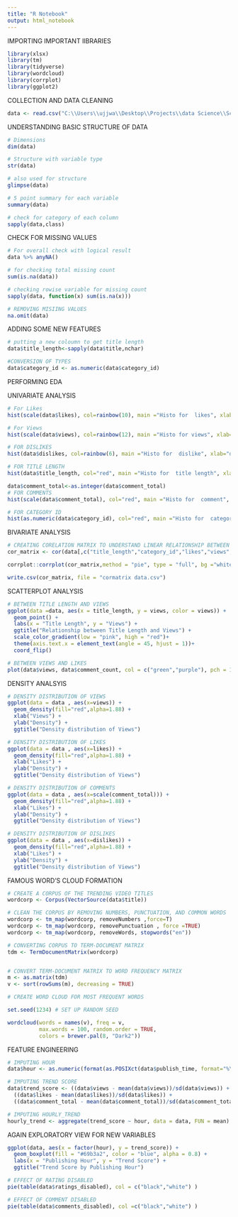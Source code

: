---
title: "R Notebook"
output: html_notebook
---

 IMPORTING IMPORTANT lIBRARIES
```{r}
library(xlsx)
library(tm)
library(tidyverse)
library(wordcloud)
library(corrplot)
library(ggplot2)
```

 COLLECTION AND DATA CLEANING
```{r}
data <- read.csv("C:\\Users\\ujjwa\\Desktop\\Projects\\data Science\\Scratch Level Project\\Youtube Trend Video analysis\\Workspace data\\country_name.csv")
```
 
 
 UNDERSTANDING BASIC STRUCTURE OF DATA
```{r}
# Dimensions
dim(data) 
```

```{r}
# Structure with variable type
str(data)
```

```{r}
# also used for structure 
glimpse(data)

```

```{r}
# 5 point summary for each variable
summary(data)

```

```{r}
# check for category of each column
sapply(data,class)
```


 
 CHECK FOR MISSING VALUES
```{r}
# For overall check with logical result
data %>% anyNA()

```

```{r}
# for checking total missing count
sum(is.na(data))
```

```{r}
# checking rowise variable for missing count
sapply(data, function(x) sum(is.na(x)))
```

```{r}
# REMOVING MISIING VALUES
na.omit(data)
```


ADDING SOME NEW FEATURES
```{r}
# putting a new coloumn to get title length
data$title_length<-sapply(data$title,nchar)

#CONVERSION OF TYPES 
data$category_id <- as.numeric(data$category_id)
```

PERFORMING EDA

UNIVARIATE ANALYSIS 
```{r}
# For Likes
hist(scale(data$likes), col=rainbow(10), main ="Histo for  likes", xlab="likes" )
```

```{r}
# For Views
hist(scale(data$views), col=rainbow(12), main ="Histo for views", xlab="views" )
```

```{r}
# FOR DISLIKES
hist(data$dislikes, col=rainbow(6), main ="Histo for  dislike", xlab="dislikes" )
```

```{r}
# FOR TITLE LENGTH
hist(data$title_length, col="red", main ="Histo for  title length", xlab="title length")
```

```{r}
data$comment_total<-as.integer(data$comment_total)
# FOR COMMENTS
hist(scale(data$comment_total), col="red", main ="Histo for  comment", xlab="Comment count" )
```

```{r}
# FOR CATEGORY ID
hist(as.numeric(data$category_id), col="red", main ="Histo for  category", xlab="id" )
```

BIVARIATE ANALYSIS
```{r}

# CREATING CORELATION MATRIX TO UNDERSTAND LINEAR RELATIONSHIP BETWEEN VARIABLES 
cor_matrix <- cor(data[,c("title_length","category_id","likes","views","dislikes","comment_total") ])

corrplot::corrplot(cor_matrix,method = "pie", type = "full", bg ="white", tl.col = "red", tl.srt = 70 , addCoef.col = "black", diag = F)

write.csv(cor_matrix, file = "cormatrix data.csv")
```

SCATTERPLOT ANALYSIS

```{r}
# BETWEEN TITLE LENGTH AND VIEWS
ggplot(data =data, aes(x = title_length, y = views, color = views)) +
  geom_point() +
  labs(x = "Title Length", y = "Views") +
  ggtitle("Relationship between Title Length and Views") +
  scale_color_gradient(low = "pink", high = "red")+
  theme(axis.text.x = element_text(angle = 45, hjust = 1))+
  coord_flip()
```

```{r}
# BETWEEN VIEWS AND LIKES
plot(data$views, data$comment_count, col = c("green","purple"), pch = 19, xlab = "Views", ylab = "Likes", main = "Scatterplot of Views vs Likes ")
```



DENSITY ANALSYIS
```{r}
# DENSITY DISTRIBUTION OF VIEWS
ggplot(data = data , aes(x=views)) +
  geom_density(fill="red",alpha=1.88) +
  xlab("Views") +
  ylab("Density") +
  ggtitle("Density distribution of Views")
```

```{r}
# DENSITY DISTRIBUTION OF LIKES
ggplot(data = data , aes(x=likes)) +
  geom_density(fill="red",alpha=1.88) +
  xlab("Likes") +
  ylab("Density") +
  ggtitle("Density distribution of Views")
```

```{r}
# DENSITY DISTRIBUTION OF COMMENTS
ggplot(data = data , aes(x=scale(comment_total))) +
  geom_density(fill="red",alpha=1.88) +
  xlab("Likes") +
  ylab("Density") +
  ggtitle("Density distribution of Views")
```

```{r}
# DENSITY DISTRIBUTION OF DISLIKES
ggplot(data = data , aes(x=dislikes)) +
  geom_density(fill="red",alpha=1.88) +
  xlab("Likes") +
  ylab("Density") +
  ggtitle("Density distribution of Views")
```

FAMOUS WORD'S CLOUD FORMATION 
```{r}
# CREATE A CORPUS OF THE TRENDING VIDEO TITLES
wordcorp <- Corpus(VectorSource(data$title))

# CLEAN THE CORPUS BY REMOVING NUMBERS, PUNCTUATION, AND COMMON WORDS
wordcorp <- tm_map(wordcorp, removeNumbers ,force=T)
wordcorp <- tm_map(wordcorp, removePunctuation , force =TRUE)
wordcorp <- tm_map(wordcorp, removeWords, stopwords("en"))

# CONVERTING CORPUS TO TERM-DOCUMENT MATRIX
tdm <- TermDocumentMatrix(wordcorp)


# CONVERT TERM-DOCUMENT MATRIX TO WORD FREQUENCY MATRIX
m <- as.matrix(tdm)
v <- sort(rowSums(m), decreasing = TRUE)

# CREATE WORD CLOUD FOR MOST FREQUENT WORDS

set.seed(1234) # SET UP RANDOM SEED

wordcloud(words = names(v), freq = v,
          max.words = 100, random.order = TRUE,
          colors = brewer.pal(8, "Dark2"))
```


FEATURE ENGINEERING
```{r}

# IMPUTING HOUR 
data$hour <- as.numeric(format(as.POSIXct(data$publish_time, format="%Y-%m-%dT%H:%M:%S.000Z"), "%H"))

# IMPUTING TREND SCORE 
data$trend_score <- ((data$views - mean(data$views))/sd(data$views)) +
  ((data$likes - mean(data$likes))/sd(data$likes)) +
  ((data$comment_total - mean(data$comment_total))/sd(data$comment_total))

# IMPUTING HOURLY_TREND
hourly_trend <- aggregate(trend_score ~ hour, data = data, FUN = mean)
```


AGAIN EXPLORATORY VIEW FOR NEW VARIABLES
```{r}
ggplot(data, aes(x = factor(hour), y = trend_score)) +
  geom_boxplot(fill = "#69b3a2", color = "blue", alpha = 0.8) +
  labs(x = "Publishing Hour", y = "Trend Score") +
  ggtitle("Trend Score by Publishing Hour")
```

```{r}
# EFFECT OF RATING DISABLED
pie(table(data$ratings_disabled), col = c("black","white") )
```


```{r}
# EFFECT OF COMMENT DISABLED
pie(table(data$comments_disabled), col =c("black","white") )
```

